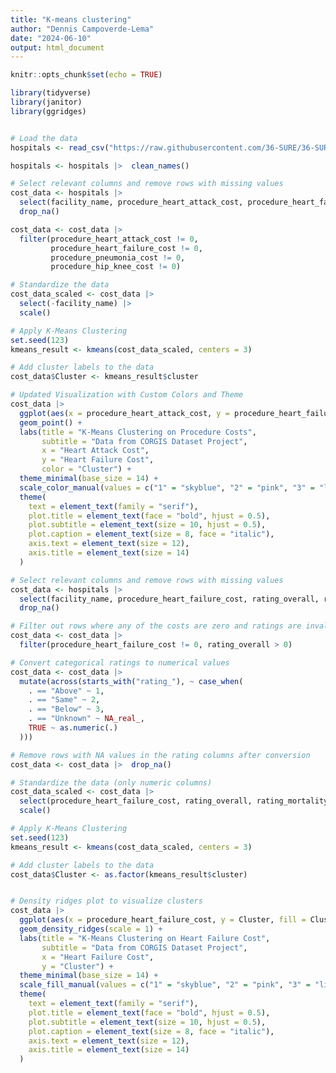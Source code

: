 ```yaml
---
title: "K-means clustering"
author: "Dennis Campoverde-Lema"
date: "2024-06-10"
output: html_document
---
```


```r
knitr::opts_chunk$set(echo = TRUE)
```


```r
library(tidyverse)
library(janitor)
library(ggridges)


# Load the data
hospitals <- read_csv("https://raw.githubusercontent.com/36-SURE/36-SURE.github.io/main/data/hospitals.csv")

hospitals <- hospitals |>  clean_names()


```


```r
# Select relevant columns and remove rows with missing values
cost_data <- hospitals |> 
  select(facility_name, procedure_heart_attack_cost, procedure_heart_failure_cost, procedure_pneumonia_cost, procedure_hip_knee_cost) |> 
  drop_na()

cost_data <- cost_data |> 
  filter(procedure_heart_attack_cost != 0,
         procedure_heart_failure_cost != 0,
         procedure_pneumonia_cost != 0,
         procedure_hip_knee_cost != 0)

# Standardize the data
cost_data_scaled <- cost_data |> 
  select(-facility_name) |> 
  scale()

# Apply K-Means Clustering
set.seed(123)
kmeans_result <- kmeans(cost_data_scaled, centers = 3)

# Add cluster labels to the data
cost_data$Cluster <- kmeans_result$cluster


```


```r
# Updated Visualization with Custom Colors and Theme
cost_data |> 
  ggplot(aes(x = procedure_heart_attack_cost, y = procedure_heart_failure_cost, color = as.factor(Cluster))) +
  geom_point() +
  labs(title = "K-Means Clustering on Procedure Costs", 
       subtitle = "Data from CORGIS Dataset Project",
       x = "Heart Attack Cost", 
       y = "Heart Failure Cost", 
       color = "Cluster") +
  theme_minimal(base_size = 14) +
  scale_color_manual(values = c("1" = "skyblue", "2" = "pink", "3" = "lightgreen")) +
  theme(
    text = element_text(family = "serif"),
    plot.title = element_text(face = "bold", hjust = 0.5),
    plot.subtitle = element_text(size = 10, hjust = 0.5),
    plot.caption = element_text(size = 8, face = "italic"),
    axis.text = element_text(size = 12),
    axis.title = element_text(size = 14)
  )


```

```r
# Select relevant columns and remove rows with missing values
cost_data <- hospitals |> 
  select(facility_name, procedure_heart_failure_cost, rating_overall, rating_mortality, rating_safety, rating_readmission, rating_experience) |> 
  drop_na()

# Filter out rows where any of the costs are zero and ratings are invalid
cost_data <- cost_data |> 
  filter(procedure_heart_failure_cost != 0, rating_overall > 0)

# Convert categorical ratings to numerical values
cost_data <- cost_data |> 
  mutate(across(starts_with("rating_"), ~ case_when(
    . == "Above" ~ 1,
    . == "Same" ~ 2,
    . == "Below" ~ 3,
    . == "Unknown" ~ NA_real_,
    TRUE ~ as.numeric(.)
  )))

# Remove rows with NA values in the rating columns after conversion
cost_data <- cost_data |>  drop_na()

# Standardize the data (only numeric columns)
cost_data_scaled <- cost_data |> 
  select(procedure_heart_failure_cost, rating_overall, rating_mortality, rating_safety, rating_readmission, rating_experience) |> 
  scale()

# Apply K-Means Clustering
set.seed(123)
kmeans_result <- kmeans(cost_data_scaled, centers = 3)

# Add cluster labels to the data
cost_data$Cluster <- as.factor(kmeans_result$cluster)



```


```r
# Density ridges plot to visualize clusters
cost_data |> 
  ggplot(aes(x = procedure_heart_failure_cost, y = Cluster, fill = Cluster)) +
  geom_density_ridges(scale = 1) +
  labs(title = "K-Means Clustering on Heart Failure Cost",
       subtitle = "Data from CORGIS Dataset Project",
       x = "Heart Failure Cost",
       y = "Cluster") +
  theme_minimal(base_size = 14) +
  scale_fill_manual(values = c("1" = "skyblue", "2" = "pink", "3" = "lightgreen")) +
  theme(
    text = element_text(family = "serif"),
    plot.title = element_text(face = "bold", hjust = 0.5),
    plot.subtitle = element_text(size = 10, hjust = 0.5),
    plot.caption = element_text(size = 8, face = "italic"),
    axis.text = element_text(size = 12),
    axis.title = element_text(size = 14)
  ) 




```

